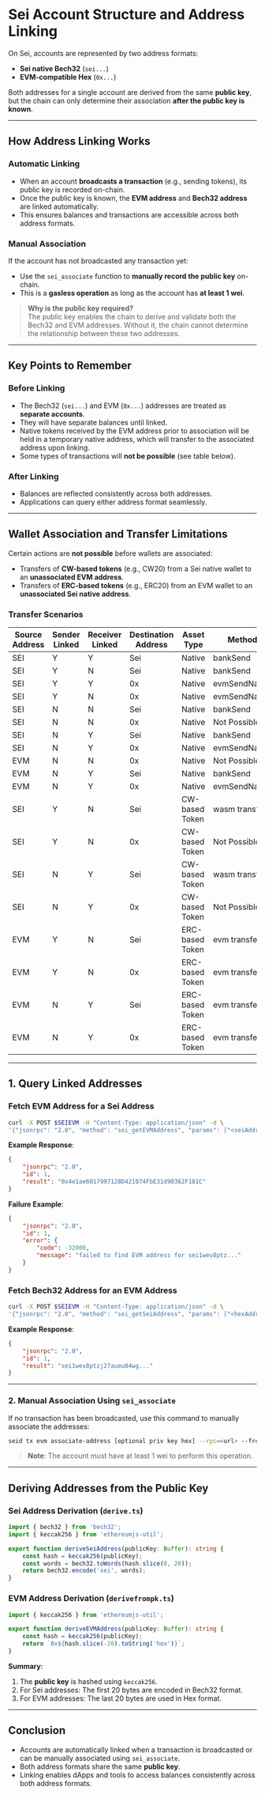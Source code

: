 # **Sei Account Structure and Address Linking**

On Sei, accounts are represented by two address formats:

- **Sei native Bech32** (`sei...`)
- **EVM-compatible Hex** (`0x...`)

Both addresses for a single account are derived from the same **public key**, but the chain can only determine their association **after the public key is known**.

---

## **How Address Linking Works**

### **Automatic Linking**

- When an account **broadcasts a transaction** (e.g., sending tokens), its public key is recorded on-chain.
- Once the public key is known, the **EVM address** and **Bech32 address** are linked automatically.
- This ensures balances and transactions are accessible across both address formats.

### **Manual Association**

If the account has not broadcasted any transaction yet:

- Use the `sei_associate` function to **manually record the public key** on-chain.
- This is a **gasless operation** as long as the account has **at least 1 wei**.

> **Why is the public key required?**  
> The public key enables the chain to derive and validate both the Bech32 and EVM addresses. Without it, the chain cannot determine the relationship between these two addresses.

---

## **Key Points to Remember**

### **Before Linking**

- The Bech32 (`sei...`) and EVM (`0x...`) addresses are treated as **separate accounts**.
- They will have separate balances until linked.
- Native tokens received by the EVM address prior to association will be held in a temporary native address, which will transfer to the associated address upon linking.
- Some types of transactions will **not be possible** (see table below).

### **After Linking**

- Balances are reflected consistently across both addresses.
- Applications can query either address format seamlessly.

---

## **Wallet Association and Transfer Limitations**

Certain actions are **not possible** before wallets are associated:

- Transfers of **CW-based tokens** (e.g., CW20) from a Sei native wallet to an **unassociated EVM address**.
- Transfers of **ERC-based tokens** (e.g., ERC20) from an EVM wallet to an **unassociated Sei native address**.

### **Transfer Scenarios**

| Source Address | Sender Linked | Receiver Linked | Destination Address | Asset Type      | Method        |
| -------------- | ------------- | --------------- | ------------------- | --------------- | ------------- |
| SEI            | Y             | Y               | Sei                 | Native          | bankSend      |
| SEI            | Y             | N               | Sei                 | Native          | bankSend      |
| SEI            | Y             | Y               | 0x                  | Native          | evmSendNative |
| SEI            | Y             | N               | 0x                  | Native          | evmSendNative |
| SEI            | N             | N               | Sei                 | Native          | bankSend      |
| SEI            | N             | N               | 0x                  | Native          | Not Possible  |
| SEI            | N             | Y               | Sei                 | Native          | bankSend      |
| SEI            | N             | Y               | 0x                  | Native          | evmSendNative |
| EVM            | N             | N               | 0x                  | Native          | Not Possible  |
| EVM            | N             | Y               | Sei                 | Native          | bankSend      |
| EVM            | N             | Y               | 0x                  | Native          | evmSendNative |
| SEI            | Y             | N               | Sei                 | CW-based Token  | wasm transfer |
| SEI            | Y             | N               | 0x                  | CW-based Token  | Not Possible  |
| SEI            | N             | Y               | Sei                 | CW-based Token  | wasm transfer |
| SEI            | N             | Y               | 0x                  | CW-based Token  | Not Possible  |
| EVM            | Y             | N               | Sei                 | ERC-based Token | evm transfer  |
| EVM            | Y             | N               | 0x                  | ERC-based Token | evm transfer  |
| EVM            | N             | Y               | Sei                 | ERC-based Token | evm transfer  |
| EVM            | N             | Y               | 0x                  | ERC-based Token | evm transfer  |

---

## **1. Query Linked Addresses**

### Fetch EVM Address for a Sei Address

```bash
curl -X POST $SEIEVM -H "Content-Type: application/json" -d \
'{"jsonrpc": "2.0", "method": "sei_getEVMAddress", "params": ["<seiAddress>"], "id": 1}'
```

**Example Response**:

```json
{
	"jsonrpc": "2.0",
	"id": 1,
	"result": "0x4e1ae6017997128D421074FbE31d90362F181C"
}
```

**Failure Example**:

```json
{
	"jsonrpc": "2.0",
	"id": 1,
	"error": {
		"code": -32000,
		"message": "failed to find EVM address for sei1wev8ptz..."
	}
}
```

### Fetch Bech32 Address for an EVM Address

```bash
curl -X POST $SEIEVM -H "Content-Type: application/json" -d \
'{"jsonrpc": "2.0", "method": "sei_getSeiAddress", "params": ["<hexAddress>"], "id": 1}'
```

**Example Response**:

```json
{
	"jsonrpc": "2.0",
	"id": 1,
	"result": "sei1wev8ptzj27aueu04wg..."
}
```

---

### **2. Manual Association Using `sei_associate`**

If no transaction has been broadcasted, use this command to manually associate the addresses:

```bash
seid tx evm associate-address [optional priv key hex] --rpc=<url> --from=<sender> [flags]
```

> **Note**: The account must have at least 1 wei to perform this operation.

---

## **Deriving Addresses from the Public Key**

### **Sei Address Derivation** (`derive.ts`)

```ts
import { bech32 } from 'bech32';
import { keccak256 } from 'ethereumjs-util';

export function deriveSeiAddress(publicKey: Buffer): string {
	const hash = keccak256(publicKey);
	const words = bech32.toWords(hash.slice(0, 20));
	return bech32.encode('sei', words);
}
```

### **EVM Address Derivation** (`derivefrompk.ts`)

```ts
import { keccak256 } from 'ethereumjs-util';

export function deriveEVMAddress(publicKey: Buffer): string {
	const hash = keccak256(publicKey);
	return `0x${hash.slice(-20).toString('hex')}`;
}
```

**Summary**:

1. The **public key** is hashed using `keccak256`.
2. For Sei addresses: The first 20 bytes are encoded in Bech32 format.
3. For EVM addresses: The last 20 bytes are used in Hex format.

---

## **Conclusion**

- Accounts are automatically linked when a transaction is broadcasted or can be manually associated using `sei_associate`.
- Both address formats share the same **public key**.
- Linking enables dApps and tools to access balances consistently across both address formats.
